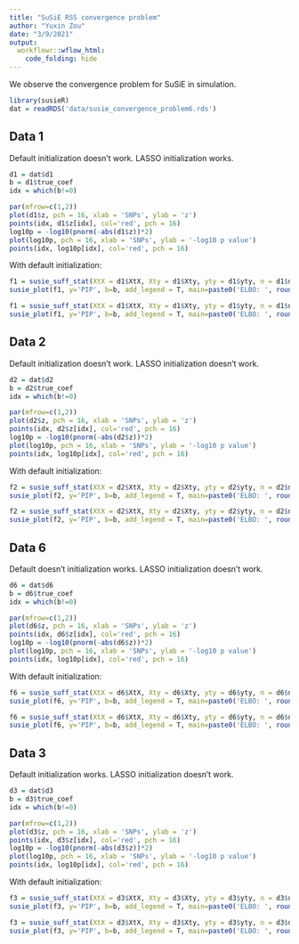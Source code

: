```yaml
---
title: "SuSiE RSS convergence problem"
author: "Yuxin Zou"
date: "3/9/2021"
output: 
  workflowr::wflow_html:
    code_folding: hide
---
```


We observe the convergence problem for SuSiE in simulation.

```r
library(susieR)
dat = readRDS('data/susie_convergence_problem6.rds')
```

## Data 1

Default initialization doesn't work. LASSO initialization works.

```r
d1 = dat$d1
b = d1$true_coef
idx = which(b!=0)

par(mfrow=c(1,2))
plot(d1$z, pch = 16, xlab = 'SNPs', ylab = 'z')
points(idx, d1$z[idx], col='red', pch = 16)
log10p = -log10(pnorm(-abs(d1$z))*2)
plot(log10p, pch = 16, xlab = 'SNPs', ylab = '-log10 p value')
points(idx, log10p[idx], col='red', pch = 16)
```

With default initialization:
```r
f1 = susie_suff_stat(XtX = d1$XtX, Xty = d1$Xty, yty = d1$yty, n = d1$n, L=10)
susie_plot(f1, y='PIP', b=b, add_legend = T, main=paste0('ELBO: ', round(susie_get_objective(f1), 4)))
```
```r
f1 = susie_suff_stat(XtX = d1$XtX, Xty = d1$Xty, yty = d1$yty, n = d1$n, L=10, refine = TRUE)
susie_plot(f1, y='PIP', b=b, add_legend = T, main=paste0('ELBO: ', round(susie_get_objective(f1), 4)))

```


## Data 2

Default initialization doesn't work. LASSO initialization doesn't work.

```r
d2 = dat$d2
b = d2$true_coef
idx = which(b!=0)

par(mfrow=c(1,2))
plot(d2$z, pch = 16, xlab = 'SNPs', ylab = 'z')
points(idx, d2$z[idx], col='red', pch = 16)
log10p = -log10(pnorm(-abs(d2$z))*2)
plot(log10p, pch = 16, xlab = 'SNPs', ylab = '-log10 p value')
points(idx, log10p[idx], col='red', pch = 16)
```

With default initialization:
```r
f2 = susie_suff_stat(XtX = d2$XtX, Xty = d2$Xty, yty = d2$yty, n = d2$n, L=10, track_fit = T)
susie_plot(f2, y='PIP', b=b, add_legend = T, main=paste0('ELBO: ', round(susie_get_objective(f2), 4)))
```

```r
f2 = susie_suff_stat(XtX = d2$XtX, Xty = d2$Xty, yty = d2$yty, n = d2$n, L=10, track_fit = T, refine = TRUE)
susie_plot(f2, y='PIP', b=b, add_legend = T, main=paste0('ELBO: ', round(susie_get_objective(f2), 4)))
```

## Data 6

Default doesn't initialization works. LASSO initialization doesn't work.

```r
d6 = dat$d6
b = d6$true_coef
idx = which(b!=0)

par(mfrow=c(1,2))
plot(d6$z, pch = 16, xlab = 'SNPs', ylab = 'z')
points(idx, d6$z[idx], col='red', pch = 16)
log10p = -log10(pnorm(-abs(d6$z))*2)
plot(log10p, pch = 16, xlab = 'SNPs', ylab = '-log10 p value')
points(idx, log10p[idx], col='red', pch = 16)
```

With default initialization:
```r
f6 = susie_suff_stat(XtX = d6$XtX, Xty = d6$Xty, yty = d6$yty, n = d6$n, L=10, track_fit = T)
susie_plot(f6, y='PIP', b=b, add_legend = T, main=paste0('ELBO: ', round(susie_get_objective(f6), 4)))
```

```r
f6 = susie_suff_stat(XtX = d6$XtX, Xty = d6$Xty, yty = d6$yty, n = d6$n, L=10, track_fit = T, refine = TRUE)
susie_plot(f6, y='PIP', b=b, add_legend = T, main=paste0('ELBO: ', round(susie_get_objective(f6), 4)))
```

## Data 3

Default initialization works. LASSO initialization doesn't work.

```r
d3 = dat$d3
b = d3$true_coef
idx = which(b!=0)

par(mfrow=c(1,2))
plot(d3$z, pch = 16, xlab = 'SNPs', ylab = 'z')
points(idx, d3$z[idx], col='red', pch = 16)
log10p = -log10(pnorm(-abs(d3$z))*2)
plot(log10p, pch = 16, xlab = 'SNPs', ylab = '-log10 p value')
points(idx, log10p[idx], col='red', pch = 16)
```

With default initialization:
```r
f3 = susie_suff_stat(XtX = d3$XtX, Xty = d3$Xty, yty = d3$yty, n = d3$n, L=10, track_fit = T)
susie_plot(f3, y='PIP', b=b, add_legend = T, main=paste0('ELBO: ', round(susie_get_objective(f3), 4)))
```

```r
f3 = susie_suff_stat(XtX = d3$XtX, Xty = d3$Xty, yty = d3$yty, n = d3$n, L=10, track_fit = T, refine = TRUE)
susie_plot(f3, y='PIP', b=b, add_legend = T, main=paste0('ELBO: ', round(susie_get_objective(f3), 4)))
```
